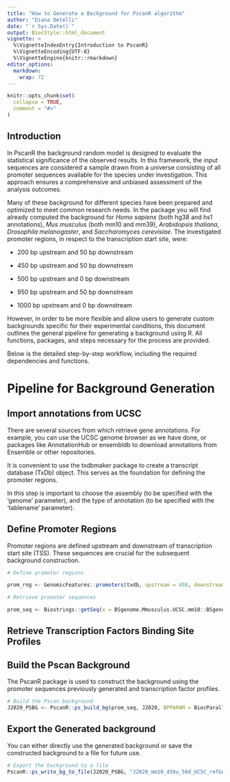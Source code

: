 ```yaml
---
title: "How to Generate a Background for PscanR algorithm"
author: "Diana Betelli"
date: "`r Sys.Date()`"
output: BiocStyle::html_document
vignette: >
  %\VignetteIndexEntry{Introduction to PscanR}
  %\VignetteEncoding{UTF-8}
  %\VignetteEngine{knitr::rmarkdown}
editor_options: 
  markdown: 
    wrap: 72
---
```


```r
knitr::opts_chunk$set(
  collapse = TRUE,
  comment = "#>"
)
```

## **Introduction**

In PscanR the background random model is designed to evaluate the
statistical significance of the observed results. In this framework, the
input sequences are considered a sample drawn from a universe consisting
of all promoter sequences available for the species under investigation.
This approach ensures a comprehensive and unbiased assessment of the
analysis outcomes.

Many of these background for different species have been prepared and
optimized to meet common research needs. In the package you will find
already computed the background for *Homo sapiens* (both hg38 and hs1
annotations), *Mus musculus* (both mm10 and mm39), *Arabidopsis
thaliana*, *Drosophila melanogaster*, and *Saccharomyces cerevisiae*.
The investigated promoter regions, in respect to the transcription start
site, were:

-   200 bp upstream and 50 bp downstream

-   450 bp upstream and 50 bp downstream

-   500 bp upstream and 0 bp downstream

-   950 bp upstream and 50 bp downstream

-   1000 bp upstream and 0 bp downstream

However, in order to be more flexible and allow users to generate custom
backgrounds specific for their experimental conditions, this document
outlines the general pipeline for generating a background using R. All
functions, packages, and steps necessary for the process are provided.

Below is the detailed step-by-step workflow, including the required
dependencies and functions.

# Pipeline for Background Generation

## Import annotations from UCSC

There are several sources from which retrieve gene annotations. For
example, you can use the UCSC genome browser as we have done, or
packages like AnnotationHub or ensembldb to download annotations from
Ensemble or other repositories.

It is convenient to use the txdbmaker package to create a transcript
database (TxDb) object. This serves as the foundation for defining the
promoter regions.

In this step is important to choose the assembly (to be specified with
the 'genome' parameter), and the type of annotation (to be specified
with the 'tablename' parameter).

## Define Promoter Regions

Promoter regions are defined upstream and downstream of transcription
start site (TSS). These sequences are crucial for the subsequent
background construction.

```r
# Define promoter regions

prom_rng <- GenomicFeatures::promoters(txdb, upstream = 450, downstream = 50, use.names = TRUE)

# Retrieve promoter sequences

prom_seq <- Biostrings::getSeq(x = BSgenome.Mmusculus.UCSC.mm10::BSgenome.Mmusculus.UCSC.mm10, prom_rng)

```

## Retrieve Transcription Factors Binding Site Profiles

## Build the Pscan Background

The PscanR package is used to construct the background using the
promoter sequences previously generated and transcription factor
profiles.

```r
# Build the Pscan background
J2020_PSBG <- PscanR::ps_build_bg(prom_seq, J2020, BPPARAM = BiocParallel::MulticoreParam(24))
```

## Export the Generated background

You can either directly use the generated background or save the
constructed background to a file for future use.

```r
# Export the background to a file 
PscanR::ps_write_bg_to_file(J2020_PSBG, "J2020_mm10_450u_50d_UCSC_refGene.psbg.txt")
```
